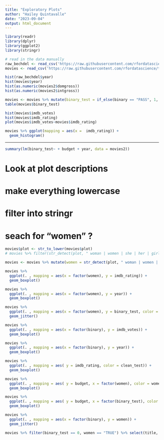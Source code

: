 ```yaml
---
title: "Exploratory Plots"
author: "Hailey Quintavalle"
date: "2023-09-04"
output: html_document
---
```



```r
library(readr)
library(dplyr)
library(ggplot2)
library(stringr)
```


```r
# read in the data manually
raw_bechdel <- read_csv('https://raw.githubusercontent.com/rfordatascience/tidytuesday/master/data/2021/2021-03-09/raw_bechdel.csv')
movies <- read_csv('https://raw.githubusercontent.com/rfordatascience/tidytuesday/master/data/2021/2021-03-09/movies.csv')
```


```r
hist(raw_bechdel$year)
hist(movies$year)
hist(as.numeric(movies2$domgross))
hist(as.numeric(movies2$intgross))
```


```r
movies <- movies %>% mutate(binary_test = if_else(binary == "PASS", 1, 0))
table(movies$binary_test)
```

```r
hist(movies$imdb_votes)
hist(movies$imdb_rating)
plot(movies$imdb_votes~movies$imdb_rating)
```

```r
movies %>% ggplot(mapping = aes(x =  imdb_rating)) +
  geom_histogram()
```



-------------------------------------------------------------------------------------------------------

```r
summary(lm(binary_test~ + budget + year, data = movies2))
```

# Look at plot descriptions
# make everything lowercase
# filter into stringr
# seach for "women" ?

```r
movies$plot <- str_to_lower(movies$plot)
# movies %>% filter(str_detect(plot, " woman | women | she | her | girl "))

movies <- movies %>% mutate(women = str_detect(plot, " woman | women | she | her | girl "))

movies %>%
  ggplot(. , mapping = aes(x = factor(women), y = imdb_rating)) +
  geom_boxplot()

```

```r
movies %>%
  ggplot(. , mapping = aes(x = factor(women), y = year)) +
  geom_boxplot()
```



```r
movies %>% 
  ggplot(. , mapping = aes(x = factor(women), y = binary_test, color = clean_test)) +
  geom_jitter()
```


```r
movies %>%
  ggplot(. , mapping = aes(x = factor(binary), y = imdb_votes)) +
  geom_boxplot()
```


```r
movies %>%
  ggplot(. , mapping = aes(x = factor(binary), y = year)) +
  geom_boxplot()
```

```r
movies %>%
  ggplot(. , mapping = aes( y = imdb_rating, color = clean_test)) +
  geom_boxplot()
```


```r
movies %>%
  ggplot(. , mapping = aes( y = budget, x = factor(women), color = women)) +
  geom_boxplot()
```

```r
movies %>%
  ggplot(. , mapping = aes( y = budget, x = factor(binary_test), color = women)) +
  geom_boxplot()
```


```r
movies %>%
  ggplot(. , mapping = aes(x = factor(binary), y = women)) +
  geom_jitter()
```

```r
movies %>% filter(binary_test == 0, women == "TRUE") %>% select(title, plot) # is binary variable really accurate?
```





